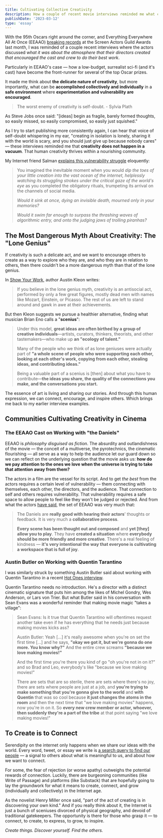 ```yaml
---
title: Cultivating Collective Creativity
description: How a couple of recent movie interviews reminded me what can be accomplished collectively and individually in a safe environment where experimentation and vulnerability are encouraged.
publishDate: '2023-03-12'
type: 'essay'
---
```


<MainColumn image='/images/eeaao/eeaao-yeoh.jpg' height={504} width ={1200} />

With the 95th Oscars right around the corner, and Everything Everywhere All At Once (EEAAO) [breaking records](https://variety.com/2023/film/actors/everything-everywhere-breaks-record-most-wins-sag-awards-a24-1235536654/) at the Screen Actors Guild Awards last month, I was reminded of a couple recent interviews where the actors discussed *what it was about the atmosphere that their directors created that encouraged the cast and crew to do their best work*.

Particularly in EEAAO's case — how a low-budget, surrealist sci-fi (and it's cast) have become the front-runner for several of the top Oscar prizes.

It made me think about **the delicate nature of creativity**, but more importantly, what can be **accomplished collectively and individually** in a **safe environment** where **experimentation and vulnerability are encouraged**.

> The worst enemy of creativity is self-doubt. - Sylvia Plath

As Steve Jobs once said: "[ideas] begin as fragile, barely formed thoughts, so easily missed, so easily compromised, so easily just squished."

As I try to start publishing more consistently again, I can hear that voice of self-doubt whispering in my ear, "creating in isolation is lonely, sharing it with the world is scary, and you should just give up because nobody cares" — these interviews reminded me that **creativity does not happen in a vacuum**. That human creativity thrives within a nourishing community.

My Internet friend Salman [explains this vulnerability struggle](https://salman.io/blog/low-stakes-strong-takes/) eloquently:

> You imagined the inevitable moment when you would *dip the toes of your little creation into the vast ocean of the internet, helplessly watching its struggling strokes under the critical gaze of the world's eye* as you completed the obligatory rituals, trumpeting its arrival on the channels of social media.
>
> *Would it sink at once, dying an invisible death, mourned only in your memories?*
>
> *Would it swim far enough to surpass the thrashing waves of algorithmic entry, and onto the judging jaws of trolling piranhas?*

## The Most Dangerous Myth About Creativity: The "Lone Genius"

If creativity is such a delicate act, and we want to encourage others to create as a way to explore who they are, and who they are in relation to others, then there couldn't be a more dangerous myth than that of the lone genius.

In [Show Your Work](https://austinkleon.com/show-your-work/), author Austin Kleon writes:

> If you believe in the lone genius myth, creativity is an antisocial act, performed by only a few great figures, mostly dead men with names like Mozart, Einstein, or Picasso. The rest of us are left to stand around and gawk in awe at their achievements.

But then Kleon suggests we pursue a healthier alternative, finding what musician Brian Eno calls a "**scenius**":

> Under this model, **great ideas are often birthed by a group of creative individuals**—artists, curators, thinkers, theorists, and other tastemakers—who make up **an "ecology of talent."**
>
> Many of the people who we think of as lone geniuses were actually part of **"a whole scene of people who were supporting each other, looking at each other's work, copying from each other, stealing ideas, and contributing ideas."**
>
> Being a valuable part of a scenius is [then] about what you have to contribute—**the ideas you share, the quality of the connections you make, and the conversations you start.**

The essence of art is living and sharing our stories. And through this human expression, we can connect, encourage, and inspire others. Which brings me back to my earlier interview examples.

## Communities Cultivating Creativity in Cinema

### The EEAAO Cast on Working with "the Daniels"

EEAAO is *philosophy disguised as fiction*. The absurdity and outlandishness of the movie — the conceit of a multiverse, the pyrotechnics, the cinematic flourishing — all serve as a way to help the audience let our guard down so we can reflect on the underlying question that the movie asks us: ‌**how do we pay attention to the ones we love when the universe is trying to take that attention away from them?**

<MainColumn image='/images/eeaao/eeaao-cast-daniels.jpg' height={800} width ={1200} />

The actors in a film are the vessel for its script. And to get *the best* from the actors requires a certain level of vulnerability — them connecting with themselves, each other, the directors, and the audience. That connection to self and others requires vulnerability. That vulnerability requires a safe space to allow people to feel like they won't be judged or rejected. And from what the actors [have said](https://www.youtube.com/watch?t=81&v=A7DgDpURLRY&feature=youtu.be), the set of EEAAO was very much that:

> The Daniels are **really good with hearing their actors**' thoughts or feedback. It is very much a **collaborative process**.
>
> **Every scene has been thought out and composed** and **yet [they] allow you to play**. They have **created a situation** where **everybody should be more friendly and more creative**. There's a real feeling of kindness — **it's very intentional the way that everyone is cultivating a workspace that is full of joy**.

### Austin Butler on Working with Quentin Tarantino

I was similarly struck by something Austin Butler said about working with Quentin Tarantino in a recent [Hot Ones interview](https://www.youtube.com/watch?t=623&v=XgmTqdPd34Y&feature=youtu.be).

Quentin Tarantino needs no introduction. He's a director with a distinct cinematic signature that puts him among the likes of Michel Gondry, Wes Anderson, or Lars von Trier. But what Butler said in his conversation with Sean Evans was a wonderful reminder that making movie magic "takes a village":

> Sean Evans: Is it true that Quentin Tarantino will oftentimes request another take even if he has everything that he needs just because making movies kicks ass?
>
> Austin Butler: Yeah [...] it's really awesome when you're on set the first time [...] and he says, **"okay we got it, but we're gonna do one more. You know why?"** And the entire crew screams **"because we love making movies!"**
>
> And the first time you're there you kind of go "oh you're not in on it?" and so Brad and Leo, everybody's like "because we love making movies!"
>
> There are sets that are so sterile, there are sets where there's no joy, there are sets where people are just at a job, and **you're trying to make something that you're gonna give to the world** and **with Quentin** that was so cool because **it just changes the atoms in the room** and then the next time that "we love making movies" happens, now you're in on it. So **every new crew member or actor, whoever, then suddenly they're a part of the tribe** at that point saying "we love making movies!"

## To Create is to Connect

Serendipity on the internet only happens when we share our ideas with the world. Every word, tweet, or essay we write is [a search query to find our people](https://escapingflatland.substack.com/p/search-query) — a signal to others about what is meaningful to us, and about how we want to connect.

For some, the fear of rejection (or worse apathy) outweighs the potential rewards of connection. Luckily, there are burgeoning communities (like Write of Passage) and platforms (like Substack) that are hopefully going to lay the groundwork for what it means to create, connect, and grow (individually and collectively) in the Internet age.

As the novelist Henry Miller once said, "part of the act of creating is in discovering your own kind." And if you really think about it, the Internet is just a bunch of sceniuses divorced of physical geography, and devoid of traditional gatekeepers. The opportunity is there for those who grasp it — to connect, to create, to express, to grow, to inspire.

*Create things. Discover yourself. Find the others.*
